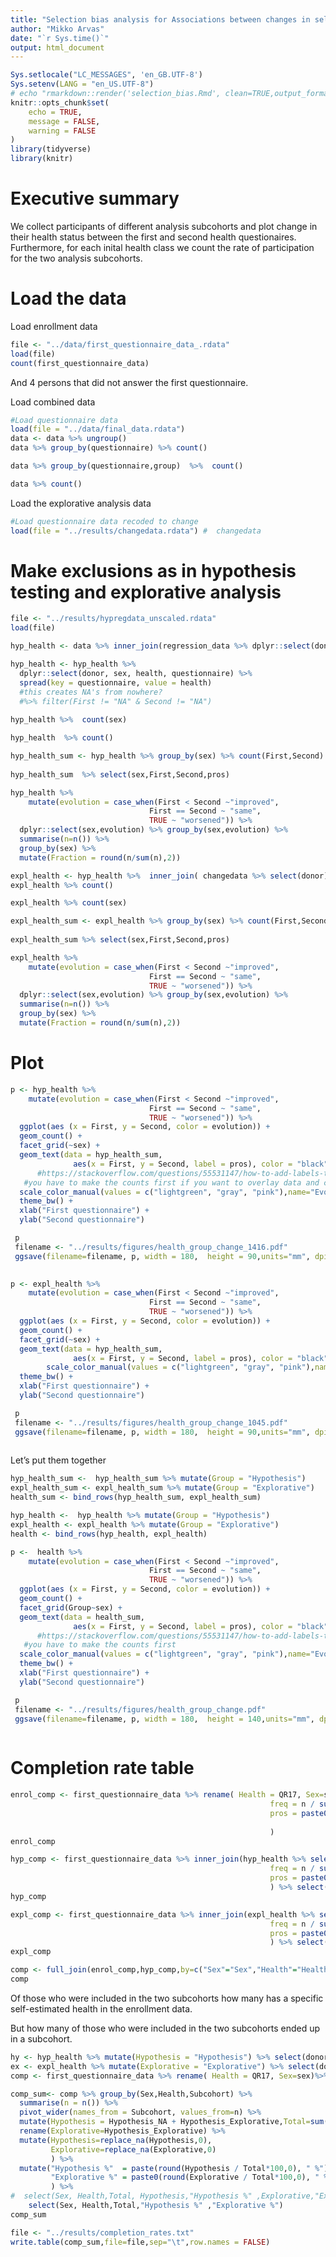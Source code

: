 ```yaml
---
title: "Selection bias analysis for Associations between changes in self-rated health, lifestyle and iron levels in Finnish blood donors"
author: "Mikko Arvas"
date: "`r Sys.time()`"
output: html_document
---
```


```r
Sys.setlocale("LC_MESSAGES", 'en_GB.UTF-8')
Sys.setenv(LANG = "en_US.UTF-8")
# echo "rmarkdown::render('selection_bias.Rmd', clean=TRUE,output_format='html_document',output_file='../results/selection_bias.html')" | R --slave
knitr::opts_chunk$set(
	echo = TRUE,
	message = FALSE,
	warning = FALSE
)
library(tidyverse)
library(knitr)
```



# Executive summary

We collect participants of different analysis subcohorts and plot change in their health status between the first and second health questionaires. Furthermore, for each inital health class we count the rate of participation for the two analysis subcohorts. 

# Load the data

Load enrollment data
```r
file <- "../data/first_questionnaire_data_.rdata"
load(file)
count(first_questionnaire_data)
```

And 4 persons that did not answer the first questionnaire. 

Load combined data

```r
#Load questionnaire data
load(file = "../data/final_data.rdata") 
data <- data %>% ungroup()
data %>% group_by(questionnaire) %>% count()

```

```r
data %>% group_by(questionnaire,group)  %>%  count()
```
```r
data %>% count()
```

Load the explorative analysis data

```r
#Load questionnaire data recoded to change
load(file = "../results/changedata.rdata") #  changedata 


```


# Make exclusions as in hypothesis testing and explorative analysis

```r

file <- "../results/hypregdata_unscaled.rdata"
load(file)

hyp_health <- data %>% inner_join(regression_data %>% dplyr::select(donor))

hyp_health <- hyp_health %>%
  dplyr::select(donor, sex, health, questionnaire) %>% 
  spread(key = questionnaire, value = health) 
  #this creates NA's from nowhere?
  #%>% filter(First != "NA" & Second != "NA") 
  
hyp_health %>%  count(sex)
```


```r
hyp_health  %>% count()
```

```r

hyp_health_sum <- hyp_health %>% group_by(sex) %>% count(First,Second) %>%  mutate(pros = paste0(round(n / sum(n) *100,1), " %"),
                                                                                     freq = n / sum(n))
hyp_health_sum  %>% select(sex,First,Second,pros)
```

```r
hyp_health %>% 
    mutate(evolution = case_when(First < Second ~"improved",
                               First == Second ~ "same",
                               TRUE ~ "worsened")) %>% 
  dplyr::select(sex,evolution) %>% group_by(sex,evolution) %>%  
  summarise(n=n()) %>% 
  group_by(sex) %>%   
  mutate(Fraction = round(n/sum(n),2))

```



```r
expl_health <- hyp_health %>%  inner_join( changedata %>% select(donor))
expl_health %>% count()
```

```r
expl_health %>% count(sex)
```

```r

expl_health_sum <- expl_health %>% group_by(sex) %>% count(First,Second) %>%  mutate(pros = paste0(round(n / sum(n) *100,1), " %"),
                                                                                     freq = n / sum(n))
expl_health_sum %>% select(sex,First,Second,pros)

```

```r
expl_health %>% 
    mutate(evolution = case_when(First < Second ~"improved",
                               First == Second ~ "same",
                               TRUE ~ "worsened")) %>% 
  dplyr::select(sex,evolution) %>% group_by(sex,evolution) %>%  
  summarise(n=n()) %>% 
  group_by(sex) %>%   
  mutate(Fraction = round(n/sum(n),2))

```


# Plot

```r
p <- hyp_health %>% 
    mutate(evolution = case_when(First < Second ~"improved",
                               First == Second ~ "same",
                               TRUE ~ "worsened")) %>% 
  ggplot(aes (x = First, y = Second, color = evolution)) +
  geom_count() +
  facet_grid(~sex) +
  geom_text(data = hyp_health_sum, 
              aes(x = First, y = Second, label = pros), color = "black") +
      #https://stackoverflow.com/questions/55531147/how-to-add-labels-to-facet-wraped-geom-count-plot
   #you have to make the counts first if you want to overlay data and counts
  scale_color_manual(values = c("lightgreen", "gray", "pink"),name="Evolution") +
  theme_bw() +
  xlab("First questionnaire") +
  ylab("Second questionnaire")

 p
 filename <- "../results/figures/health_group_change_1416.pdf"
 ggsave(filename=filename, p, width = 180,  height = 90,units="mm", dpi=600, scale=1.0)
 
```


```r
p <- expl_health %>% 
    mutate(evolution = case_when(First < Second ~"improved",
                               First == Second ~ "same",
                               TRUE ~ "worsened")) %>% 
  ggplot(aes (x = First, y = Second, color = evolution)) +
  geom_count() +
  facet_grid(~sex) +
  geom_text(data = hyp_health_sum, 
              aes(x = First, y = Second, label = pros), color = "black") +
        scale_color_manual(values = c("lightgreen", "gray", "pink"),name="Evolution") +
  theme_bw() +
  xlab("First questionnaire") +
  ylab("Second questionnaire")

 p
 filename <- "../results/figures/health_group_change_1045.pdf"
 ggsave(filename=filename, p, width = 180,  height = 90,units="mm", dpi=600, scale=1.0)
 
```

Let's put them together
```r
hyp_health_sum <-  hyp_health_sum %>% mutate(Group = "Hypothesis")
expl_health_sum <- expl_health_sum %>% mutate(Group = "Explorative")
health_sum <- bind_rows(hyp_health_sum, expl_health_sum)

hyp_health <-  hyp_health %>% mutate(Group = "Hypothesis")
expl_health <- expl_health %>% mutate(Group = "Explorative")
health <- bind_rows(hyp_health, expl_health)


```

```r
p <-  health %>%
    mutate(evolution = case_when(First < Second ~"improved",
                               First == Second ~ "same",
                               TRUE ~ "worsened")) %>% 
  ggplot(aes (x = First, y = Second, color = evolution)) +
  geom_count() +
  facet_grid(Group~sex) +
  geom_text(data = health_sum, 
              aes(x = First, y = Second, label = pros), color = "black") +
      #https://stackoverflow.com/questions/55531147/how-to-add-labels-to-facet-wraped-geom-count-plot
   #you have to make the counts first
  scale_color_manual(values = c("lightgreen", "gray", "pink"),name="Evolution") +
  theme_bw() +
  xlab("First questionnaire") +
  ylab("Second questionnaire")

 p
 filename <- "../results/figures/health_group_change.pdf"
 ggsave(filename=filename, p, width = 180,  height = 140,units="mm", dpi=600, scale=1.0)
 
```




# Completion rate table
```r
enrol_comp <- first_questionnaire_data %>% rename( Health = QR17, Sex=sex)%>%  group_by(Sex,Health) %>%  summarise(n = n()) %>% mutate(
                                                          freq = n / sum(n),
                                                          pros = paste0(round(n / sum(n) *100,0), " %")
                                                          
                                                          )
enrol_comp  
```

```r
hyp_comp <- first_questionnaire_data %>% inner_join(hyp_health %>% select(donor),by = c("donor"="donor")) %>% rename( Health = QR17, Sex=sex)%>%  group_by(Sex,Health) %>%  summarise(n = n()) %>% mutate(
                                                          freq = n / sum(n),
                                                          pros = paste0(round(n / sum(n) *100,0), " %")
                                                          ) %>% select(Health, pros) %>% rename(Hyp_comp = pros)
hyp_comp
```

```r
expl_comp <- first_questionnaire_data %>% inner_join(expl_health %>% select(donor),by = c("donor"="donor")) %>% rename( Health = QR17, Sex=sex)%>%  group_by(Sex,Health) %>%  summarise(n = n()) %>% mutate(
                                                          freq = n / sum(n),
                                                          pros = paste0(round(n / sum(n) *100,0), " %")
                                                          ) %>% select(Health,pros) %>% rename(Exp_comp = pros)
expl_comp
```

```r
comp <- full_join(enrol_comp,hyp_comp,by=c("Sex"="Sex","Health"="Health")) %>% full_join(expl_comp,by=c("Sex"="Sex","Health"="Health")) %>% select(-freq)
comp
```

Of those who were included in the two subcohorts how many has a specific self-estimated health in the enrollment data.

But how many of those who were included in the two subcohorts ended up in a subcohort.

```r
hy <- hyp_health %>% mutate(Hypothesis = "Hypothesis") %>% select(donor,Hypothesis)
ex <- expl_health %>% mutate(Explorative = "Explorative") %>% select(donor,Explorative) 
comp <- first_questionnaire_data %>% rename( Health = QR17, Sex=sex)%>% select(donor,Health,Sex) %>% full_join(hy,by=c("donor"="donor")) %>% full_join(ex,by=c("donor"="donor")) %>% mutate(Subcohort = paste0(Hypothesis,'_',Explorative)) %>% select(-Hypothesis,-Explorative)

comp_sum<- comp %>% group_by(Sex,Health,Subcohort) %>% 
  summarise(n = n()) %>% 
  pivot_wider(names_from = Subcohort, values_from=n) %>% 
  mutate(Hypothesis = Hypothesis_NA + Hypothesis_Explorative,Total=sum(NA_NA ,Hypothesis_NA ,Hypothesis_Explorative,na.rm = TRUE)) %>% 
  rename(Explorative=Hypothesis_Explorative) %>%
  mutate(Hypothesis=replace_na(Hypothesis,0),
         Explorative=replace_na(Explorative,0)
         ) %>% 
  mutate("Hypothesis %"  = paste(round(Hypothesis / Total*100,0), " %"),
         "Explorative %" = paste0(round(Explorative / Total*100,0), " %")
         ) %>% 
#  select(Sex, Health,Total, Hypothesis,"Hypothesis %" ,Explorative,"Explorative %") 
    select(Sex, Health,Total,"Hypothesis %" ,"Explorative %")
comp_sum
```

```r
file <- "../results/completion_rates.txt"
write.table(comp_sum,file=file,sep="\t",row.names = FALSE)
```

